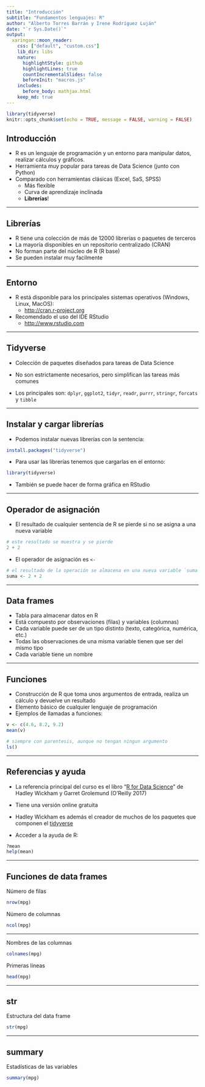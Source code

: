 ```yaml
---
title: "Introducción"
subtitle: "Fundamentos lenguajes: R"
author: "Alberto Torres Barrán y Irene Rodríguez Luján"
date: "`r Sys.Date()`"
output:
  xaringan::moon_reader:
    css: ["default", "custom.css"]
    lib_dir: libs
    nature:
      highlightStyle: github
      highlightLines: true
      countIncrementalSlides: false
      beforeInit: "macros.js"
    includes:
      before_body: mathjax.html
    keep_md: true
---
```


```r
library(tidyverse)
knitr::opts_chunk$set(echo = TRUE, message = FALSE, warning = FALSE)
```

## Introducción

- R es un lenguaje de programación y un entorno para manipular datos, realizar cálculos y gráficos.
- Herramienta muy popular para tareas de Data Science (junto con Python)
- Comparado con herramientas clásicas (Excel, SaS, SPSS)
    + Más flexible
    + Curva de aprendizaje inclinada
    + **Librerías**!

---

## Librerías

- R tiene una colección de más de 12000 librerías o paquetes de terceros
- La mayoría disponibles en un repositorio centralizado (CRAN)
- No forman parte del núcleo de R (R base)
- Se pueden instalar muy facilmente
  
---
  
## Entorno

- R está disponible para los principales sistemas operativos (Windows, Linux, MacOS): 
    + [http://cran.r-project.org](http://cran.r-project.org)

- Recomendado el uso del IDE RStudio
    + [http://www.rstudio.com](http://www.rstudio.com)


---

## Tidyverse

- Colección de paquetes diseñados para tareas de Data Science

- No son estrictamente necesarios, pero simplifican las tareas más comunes

- Los principales son: `dplyr`, `ggplot2`, `tidyr`, `readr`, `purrr`, `stringr`, `forcats` y `tibble`

---

## Instalar y cargar librerías

- Podemos instalar nuevas librerías con la sentencia:

```r
install.packages("tidyverse")
```

- Para usar las librerías tenemos que cargarlas en el entorno:

```r
library(tidyverse)
```

- También se puede hacer de forma gráfica en RStudio

---

## Operador de asignación

- El resultado de cualquier sentencia de R se pierde si no se asigna a una nueva variable
```r
# este resultado se muestra y se pierde
2 + 2
```

- El operador de asignación es `<-`
```r
# el resultado de la operación se almacena en una nueva variable `suma`
suma <- 2 + 2
```

---

## Data frames

- Tabla para almacenar datos en R
- Está compuesto por observaciones (filas) y variables (columnas)
- Cada variable puede ser de un tipo distinto (texto, categórica, numérica, etc.)
- Todas las observaciones de una misma variable tienen que ser del mismo tipo
- Cada variable tiene un nombre

---

## Funciones

- Construcción de R que toma unos argumentos de entrada, realiza un cálculo y devuelve un resultado
- Elemento básico de cualquier lenguaje de programación
- Ejemplos de llamadas a funciones:

```r
v <- c(4.6, 8.2, 9.2)
mean(v)
```

```r
# siempre con parentesis, aunque no tengan ningun argumento
ls()
```

---

## Referencias y ayuda

- La referencia principal del curso es el libro "[R for Data Science](https://r4ds.had.co.nz/)" de Hadley Wickham y Garret Grolemund (O'Reilly 2017)

- Tiene una versión online gratuita

- Hadley Wickham es además el creador de muchos de los paquetes que componen el [tidyverse](https://www.tidyverse.org/)

- Acceder a la ayuda de R:
```r
?mean
help(mean)
```

---

## Funciones de data frames

Número de filas
```r
nrow(mpg)
```

Número de columnas
```r
ncol(mpg)
```

---

Nombres de las columnas
```r
colnames(mpg)
```

Primeras líneas
```r
head(mpg)
```

---

## str

Estructura del data frame
```r
str(mpg)
```

---

## summary

Estadísticas de las variables
```r
summary(mpg)
```
